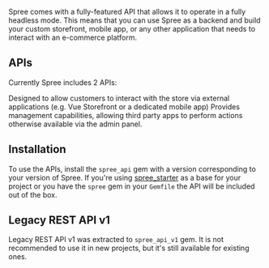 Spree comes with a fully-featured API that allows it to operate in a fully headless mode. This means that you can use Spree as a backend and build your custom storefront, mobile app, or any other application that needs to interact with an e-commerce platform.

## APIs

Currently Spree includes 2 APIs:

<CardGroup cols={2}>
  <Card title="Storefront API" href="storefront">
    Designed to allow customers to interact with the store via external applications (e.g. Vue Storefront or a dedicated mobile app)
  </Card>
  <Card title="Platform API" href="platform">
    Provides management capabilities, allowing third party apps to perform actions otherwise available via the admin panel.
  </Card>
</CardGroup>

## Installation

To use the APIs, install the `spree_api` gem with a version corresponding to your version of Spree. If you're using [spree\_starter](https://github.com/spree/spree\_starter) as a base for your project or you have the `spree` gem in your `Gemfile` the API will be included out of the box.

## Legacy REST API v1

Legacy REST API v1 was extracted to `spree_api_v1` gem. It is not recommended to use it in new projects, but it's still available for existing ones.
